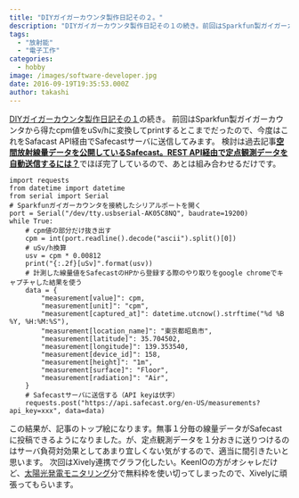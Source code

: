```yaml
---
title: "DIYガイガーカウンタ製作日記その２。"
description: "DIYガイガーカウンタ製作日記その１の続き。前回はSparkfun製ガイガーカウンタから得たcpm値をuSv/hに変換してprintするとこまでだったので、今度..."
tags:
  - "放射能"
  - "電子工作"
categories:
  - hobby
image: /images/software-developer.jpg
date: 2016-09-19T19:35:53.000Z
author: takashi
---
```



<a href="http://blog.rinka-blossom.com/diy-geiger-counter/">DIYガイガーカウンタ製作日記その１</a>の続き。
前回はSparkfun製ガイガーカウンタから得たcpm値をuSv/hに変換してprintするとこまでだったので、今度はこれをSafacast API経由でSafecastサーバに送信してみます。
検討は過去記事<strong><a href="http://blog.rinka-blossom.com/rest-api-safecast/">空間放射線量データを公開しているSafecast。REST API経由で定点観測データを自動送信するには？</a></strong>でほぼ完了しているので、あとは組み合わせるだけです。
<pre><code class="python">import requests
from datetime import datetime
from serial import Serial
# Sparkfunガイガーカウンタを接続したシリアルポートを開く
port = Serial("/dev/tty.usbserial-AK05C8NQ", baudrate=19200)
while True:
    # cpm値の部分だけ抜き出す
    cpm = int(port.readline().decode("ascii").split()[0])
    # uSv/h換算
    usv = cpm * 0.00812
    print("{:.2f}[uSv]".format(usv))
    # 計測した線量値をSafecastのHPから登録する際のやり取りをgoogle chromeでキャプチャした結果を使う
    data = {
        "measurement[value]": cpm,
        "measurement[unit]": "cpm",
        "measurement[captured_at]": datetime.utcnow().strftime("%d %B %Y, %H:%M:%S"),
        "measurement[location_name]": "東京都昭島市",
        "measurement[latitude]": 35.704502,
        "measurement[longitude]": 139.353540,
        "measurement[device_id]": 158,
        "measurement[height]": "1m",
        "measurement[surface]": "Floor",
        "measurement[radiation]": "Air",
    }
    # Safecastサーバに送信する（API keyは伏字）
    requests.post("https://api.safecast.org/en-US/measurements?api_key=xxx", data=data)
</code></pre>
この結果が、記事のトップ絵になります。無事１分毎の線量データがSafecastに投稿できるようになりました。が、定点観測データを１分おきに送りつけるのはサーバ負荷対効果としてあまり宜しくない気がするので、適当に間引きたいと思います。
次回はXively連携でグラフ化したい。KeenIOの方がオシャレだけど、<a href="http://grid.rinka-blossom.com/">太陽光発電モニタリング</a>分で無料枠を使い切ってしまったので、Xivelyに頑張ってもらいます。